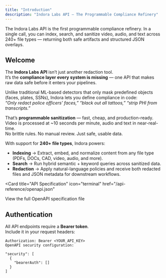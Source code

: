 ```yaml
---
title: "Introduction"
description: "Indora Labs API – The Programmable Compliance Refinery"
---
```


<Note>
  The Indora Labs API is the first programmable compliance refinery.  
  In a single call, you can index, search, and sanitize video, audio, and text across 240+ file types — returning both safe artifacts and structured JSON overlays.  
</Note>

## Welcome

The **Indora Labs API** isn’t just another redaction tool.  
It’s the **compliance layer every system is missing** — one API that makes raw data safe before it enters your pipelines.  

Unlike traditional ML-based detectors that only mask predefined objects (faces, plates, SSNs), Indora lets you define compliance in code:  
*“Only redact police officers’ faces,” “black out all tattoos,” “strip PHI from transcripts.”*  

That’s **programmable sanitization** — fast, cheap, and production-ready.  
Video is processed at ~10 seconds per minute, audio and text in near-real-time.  
No brittle rules. No manual review. Just safe, usable data.  

With support for **240+ file types**, Indora powers:  

- **Indexing** → Extract, embed, and normalize content from any file type (PDFs, DOCs, CAD, video, audio, and more).  
- **Search** → Run hybrid semantic + keyword queries across sanitized data.  
- **Redaction** → Apply natural-language policies and receive both redacted files and JSON metadata for downstream workflows.  

<Card
  title="API Specification"
  icon="terminal"
  href="/api-reference/openapi.json"
>
  View the full OpenAPI specification file
</Card>

## Authentication

All API endpoints require a **Bearer token**.  
Include it in your request headers:

```http
Authorization: Bearer <YOUR_API_KEY>
OpenAPI security configuration:

"security": [
  {
    "bearerAuth": []
  }
]
```